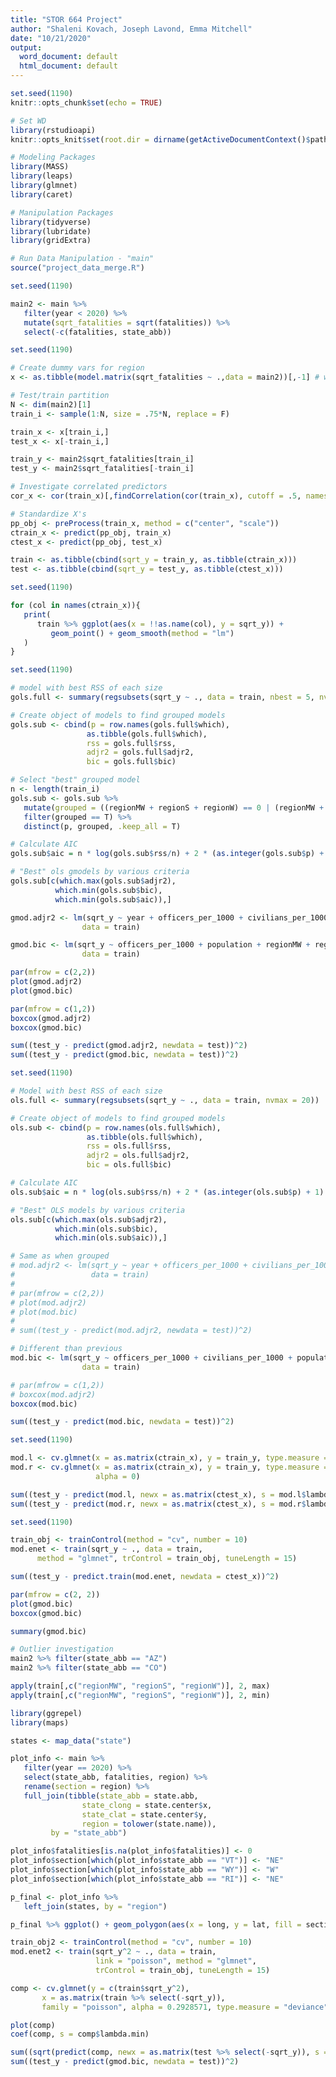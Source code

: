 ---
title: "STOR 664 Project"
author: "Shaleni Kovach, Joseph Lavond, Emma Mitchell"
date: "10/21/2020"
output:
  word_document: default
  html_document: default
---

```{r setup, include=FALSE}
set.seed(1190)
knitr::opts_chunk$set(echo = TRUE)

# Set WD
library(rstudioapi)
knitr::opts_knit$set(root.dir = dirname(getActiveDocumentContext()$path))

# Modeling Packages
library(MASS)
library(leaps)
library(glmnet)
library(caret)

# Manipulation Packages
library(tidyverse)
library(lubridate)
library(gridExtra)

# Run Data Manipulation - "main"
source("project_data_merge.R")

```

```{r main dataset additional manipulation}
set.seed(1190)

main2 <- main %>% 
   filter(year < 2020) %>% 
   mutate(sqrt_fatalities = sqrt(fatalities)) %>% 
   select(-c(fatalities, state_abb)) 

```


```{r test/train split}
set.seed(1190)

# Create dummy vars for region
x <- as.tibble(model.matrix(sqrt_fatalities ~ .,data = main2))[,-1] # without intercept

# Test/train partition
N <- dim(main2)[1]
train_i <- sample(1:N, size = .75*N, replace = F)

train_x <- x[train_i,]
test_x <- x[-train_i,]

train_y <- main2$sqrt_fatalities[train_i]
test_y <- main2$sqrt_fatalities[-train_i]

# Investigate correlated predictors
cor_x <- cor(train_x)[,findCorrelation(cor(train_x), cutoff = .5, names = T)]

# Standardize X's
pp_obj <- preProcess(train_x, method = c("center", "scale"))
ctrain_x <- predict(pp_obj, train_x)
ctest_x <- predict(pp_obj, test_x)

train <- as.tibble(cbind(sqrt_y = train_y, as.tibble(ctrain_x)))
test <- as.tibble(cbind(sqrt_y = test_y, as.tibble(ctest_x)))

```

```{r quick eda}
set.seed(1190)

for (col in names(ctrain_x)){
   print(
      train %>% ggplot(aes(x = !!as.name(col), y = sqrt_y)) + 
         geom_point() + geom_smooth(method = "lm")
   )
}

```

```{r grouped ols modeling}
set.seed(1190)

# model with best RSS of each size
gols.full <- summary(regsubsets(sqrt_y ~ ., data = train, nbest = 5, nvmax = 20))

# Create object of models to find grouped models
gols.sub <- cbind(p = row.names(gols.full$which), 
                 as.tibble(gols.full$which), 
                 rss = gols.full$rss,
                 adjr2 = gols.full$adjr2,
                 bic = gols.full$bic)

# Select "best" grouped model
n <- length(train_i)
gols.sub <- gols.sub %>% 
   mutate(grouped = ((regionMW + regionS + regionW) == 0 | (regionMW + regionS + regionW) == 3)) %>% 
   filter(grouped == T) %>% 
   distinct(p, grouped, .keep_all = T)

# Calculate AIC
gols.sub$aic = n * log(gols.sub$rss/n) + 2 * (as.integer(gols.sub$p) + 1)

# "Best" ols gmodels by various criteria
gols.sub[c(which.max(gols.sub$adjr2),
          which.min(gols.sub$bic),
          which.min(gols.sub$aic)),]

gmod.adjr2 <- lm(sqrt_y ~ year + officers_per_1000 + civilians_per_1000 + population + regionMW + regionS + regionW + hisp_prop + black_prop + violent_prop + crime_per_1000, 
                data = train)

gmod.bic <- lm(sqrt_y ~ officers_per_1000 + population + regionMW + regionS + regionW + hisp_prop + black_prop + crime_per_1000, 
                data = train)

par(mfrow = c(2,2))
plot(gmod.adjr2)
plot(gmod.bic)

par(mfrow = c(1,2))
boxcox(gmod.adjr2)
boxcox(gmod.bic)

sum((test_y - predict(gmod.adjr2, newdata = test))^2)
sum((test_y - predict(gmod.bic, newdata = test))^2)

```

```{r ols modeling}
set.seed(1190)

# Model with best RSS of each size
ols.full <- summary(regsubsets(sqrt_y ~ ., data = train, nvmax = 20))

# Create object of models to find grouped models
ols.sub <- cbind(p = row.names(ols.full$which), 
                 as.tibble(ols.full$which), 
                 rss = ols.full$rss,
                 adjr2 = ols.full$adjr2,
                 bic = ols.full$bic)

# Calculate AIC
ols.sub$aic = n * log(ols.sub$rss/n) + 2 * (as.integer(ols.sub$p) + 1)

# "Best" OLS models by various criteria
ols.sub[c(which.max(ols.sub$adjr2),
          which.min(ols.sub$bic),
          which.min(ols.sub$aic)),]

# Same as when grouped
# mod.adjr2 <- lm(sqrt_y ~ year + officers_per_1000 + civilians_per_1000 + population + regionMW + regionS + regionW + hisp_prop + black_prop + violent_prop + crime_per_1000, 
#                 data = train)
# 
# par(mfrow = c(2,2))
# plot(mod.adjr2)
# plot(mod.bic)
# 
# sum((test_y - predict(mod.adjr2, newdata = test))^2)

# Different than previous
mod.bic <- lm(sqrt_y ~ officers_per_1000 + civilians_per_1000 + population + regionS + hisp_prop + crime_per_1000, 
                data = train)

# par(mfrow = c(1,2))
# boxcox(mod.adjr2)
boxcox(mod.bic)

sum((test_y - predict(mod.bic, newdata = test))^2)

```

```{r penalized regression a}
set.seed(1190)

mod.l <- cv.glmnet(x = as.matrix(ctrain_x), y = train_y, type.measure = "mse")
mod.r <- cv.glmnet(x = as.matrix(ctrain_x), y = train_y, type.measure = "mse", 
                   alpha = 0)

sum((test_y - predict(mod.l, newx = as.matrix(ctest_x), s = mod.l$lambda.min))^2)
sum((test_y - predict(mod.r, newx = as.matrix(ctest_x), s = mod.r$lambda.min))^2)

```


```{r penalized regression b}
set.seed(1190)

train_obj <- trainControl(method = "cv", number = 10)
mod.enet <- train(sqrt_y ~ ., data = train, 
      method = "glmnet", trControl = train_obj, tuneLength = 15)

sum((test_y - predict.train(mod.enet, newdata = ctest_x))^2)

```

```{r final model info}

par(mfrow = c(2, 2))
plot(gmod.bic)
boxcox(gmod.bic)

summary(gmod.bic)

# Outlier investigation
main2 %>% filter(state_abb == "AZ")
main2 %>% filter(state_abb == "CO")

apply(train[,c("regionMW", "regionS", "regionW")], 2, max)
apply(train[,c("regionMW", "regionS", "regionW")], 2, min)

```

```{r map}

library(ggrepel)
library(maps)

states <- map_data("state")

plot_info <- main %>% 
   filter(year == 2020) %>% 
   select(state_abb, fatalities, region) %>% 
   rename(section = region) %>% 
   full_join(tibble(state_abb = state.abb,
                state_clong = state.center$x,
                state_clat = state.center$y, 
                region = tolower(state.name)),
         by = "state_abb")

plot_info$fatalities[is.na(plot_info$fatalities)] <- 0
plot_info$section[which(plot_info$state_abb == "VT")] <- "NE"
plot_info$section[which(plot_info$state_abb == "WY")] <- "W"
plot_info$section[which(plot_info$state_abb == "RI")] <- "NE"

p_final <- plot_info %>% 
   left_join(states, by = "region") 

p_final %>% ggplot() + geom_polygon(aes(x = long, y = lat, fill = section, group = group), color = "white") + coord_quickmap() + geom_label_repel(data = plot_info, aes(label = fatalities, x = state_clong, y = state_clat)) + theme_classic() + ggtitle(" Fatal Police Shootings for 2020 as of Nov. 11") + labs(fill = "Region")

```

```{r poisson model comparison}

train_obj2 <- trainControl(method = "cv", number = 10)
mod.enet2 <- train(sqrt_y^2 ~ ., data = train, 
                   link = "poisson", method = "glmnet", 
                   trControl = train_obj, tuneLength = 15)

comp <- cv.glmnet(y = c(train$sqrt_y^2),
       x = as.matrix(train %>% select(-sqrt_y)), 
       family = "poisson", alpha = 0.2928571, type.measure = "deviance")

plot(comp)
coef(comp, s = comp$lambda.min)

sum((sqrt(predict(comp, newx = as.matrix(test %>% select(-sqrt_y)), s = comp$lambda.min, type = "response")) - test$sqrt_y)^2)
sum((test_y - predict(gmod.bic, newdata = test))^2)

```








